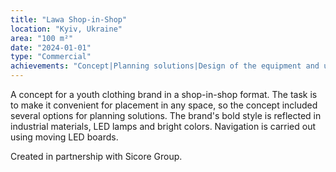 ```yaml
---
title: "Lawa Shop-in-Shop"
location: "Kyiv, Ukraine"
area: "100 m²"
date: "2024-01-01"
type: "Commercial"
achievements: "Concept|Planning solutions|Design of the equipment and unique elements|3d visualization|Drawings|Visual communication"
---
```


A concept for a youth clothing brand in a shop-in-shop format.
The task is to make it convenient for placement in any space, so the concept included several options for planning solutions.
The brand's bold style is reflected in industrial materials, LED lamps and bright colors. Navigation is carried out using moving LED boards.

Created in partnership with Sicore Group.

